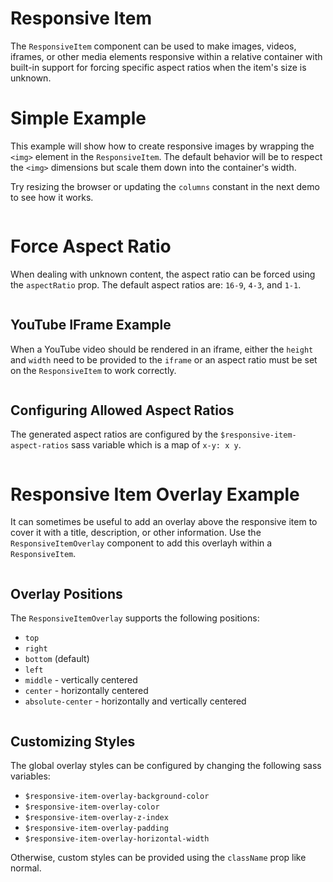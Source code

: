 # Responsive Item

The `ResponsiveItem` component can be used to make images, videos, iframes, or
other media elements responsive within a relative container with built-in
support for forcing specific aspect ratios when the item's size is unknown.

# Simple Example

This example will show how to create responsive images by wrapping the
`<img>` element in the `ResponsiveItem`. The default behavior
will be to respect the `<img>` dimensions but scale them down into the
container's width.

Try resizing the browser or updating the `columns` constant in the next
demo to see how it works.

```demo source="./SimpleExample.tsx"

```

# Force Aspect Ratio

When dealing with unknown content, the aspect ratio can be forced using
the `aspectRatio` prop. The default aspect ratios are:
`16-9`, `4-3`, and `1-1`.

```demo source="./ForceAspectRatio.tsx"

```

## YouTube IFrame Example

When a YouTube video should be rendered in an iframe, either the `height` and
`width` need to be provided to the `iframe` or an aspect ratio must be set on
the `ResponsiveItem` to work correctly.

```demo source="./YouTubeIFrame.tsx"

```

## Configuring Allowed Aspect Ratios

The generated aspect ratios are configured by the `$responsive-item-aspect-ratios`
sass variable which is a map of `x-y: x y`.

```demo source="./ConfiguringAllowedAspectRatios.tsx"

```

# Responsive Item Overlay Example

It can sometimes be useful to add an overlay above the responsive item to cover
it with a title, description, or other information. Use the `ResponsiveItemOverlay`
component to add this overlayh within a `ResponsiveItem`.

```demo source="./ResponsiveItemOverlayExample.tsx"

```

## Overlay Positions

The `ResponsiveItemOverlay` supports the following positions:

- `top`
- `right`
- `bottom` (default)
- `left`
- `middle` - vertically centered
- `center` - horizontally centered
- `absolute-center` - horizontally and vertically centered

```demo source="./OverlayPositions.tsx"

```

## Customizing Styles

The global overlay styles can be configured by changing the following sass variables:

- `$responsive-item-overlay-background-color`
- `$responsive-item-overlay-color`
- `$responsive-item-overlay-z-index`
- `$responsive-item-overlay-padding`
- `$responsive-item-overlay-horizontal-width`

Otherwise, custom styles can be provided using the `className` prop like normal.

```demo source="./CustomizingStyles.tsx"

```
